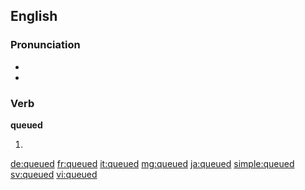 ==English==

===Pronunciation===
* {{IPA|/kjuːd/|lang=en}}
* {{homophones|lang=en|cued}}

===Verb===
'''queued'''

# {{en-past of|queue}}

[[de:queued]]
[[fr:queued]]
[[it:queued]]
[[mg:queued]]
[[ja:queued]]
[[simple:queued]]
[[sv:queued]]
[[vi:queued]]